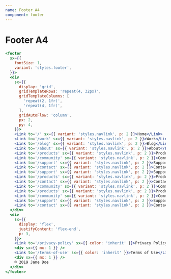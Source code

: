 ```yaml
---
name: Footer A4
component: footer
---
```


# Footer A4

```jsx live
<footer
  sx={{
    fontSize: 1,
    variant: 'styles.footer',
  }}>
  <div
    sx={{
      display: 'grid',
      gridTemplateRows: 'repeat(4, 32px)',
      gridTemplateColumns: [
        'repeat(2, 1fr)',
        'repeat(4, 1fr)',
      ],
      gridAutoFlow: 'column',
      px: 2,
      py: 4,
    }}>
    <Link to='/' sx={{ variant: 'styles.navlink', p: 2 }}>Home</Link>
    <Link to='/work' sx={{ variant: 'styles.navlink', p: 2 }}>Work</Link>
    <Link to='/blog' sx={{ variant: 'styles.navlink', p: 2 }}>Blog</Link>
    <Link to='/about' sx={{ variant: 'styles.navlink', p: 2 }}>About</Link>
    <Link to='/products' sx={{ variant: 'styles.navlink', p: 2 }}>Products</Link>
    <Link to='/community' sx={{ variant: 'styles.navlink', p: 2 }}>Community</Link>
    <Link to='/support' sx={{ variant: 'styles.navlink', p: 2 }}>Support</Link>
    <Link to='/contact' sx={{ variant: 'styles.navlink', p: 2 }}>Contact</Link>
    <Link to='/support' sx={{ variant: 'styles.navlink', p: 2 }}>Support</Link>
    <Link to='/products' sx={{ variant: 'styles.navlink', p: 2 }}>Products</Link>
    <Link to='/contact' sx={{ variant: 'styles.navlink', p: 2 }}>Contact</Link>
    <Link to='/community' sx={{ variant: 'styles.navlink', p: 2 }}>Community</Link>
    <Link to='/products' sx={{ variant: 'styles.navlink', p: 2 }}>Products</Link>
    <Link to='/community' sx={{ variant: 'styles.navlink', p: 2 }}>Community</Link>
    <Link to='/support' sx={{ variant: 'styles.navlink', p: 2 }}>Support</Link>
    <Link to='/contact' sx={{ variant: 'styles.navlink', p: 2 }}>Contact</Link>
  </div>
  <div
    sx={{
      display: 'flex',
      justifyContent: 'flex-end',
      p: 3,
    }}>
    <Link to='/privacy-policy' sx={{ color: 'inherit' }}>Privacy Policy</Link>
    <div sx={{ mx: 1 }} />
    <Link to='/terms-of-use' sx={{ color: 'inherit' }}>Terms of Use</Link>
    <div sx={{ mx: 1 }} />
    © 2019 Jane Doe
  </div>
</footer>
```
